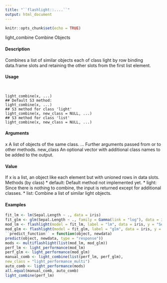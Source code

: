 ```yaml
---
title: "``flashlight::....``"
output: html_document
---
```


```r
knitr::opts_chunk$set(echo = TRUE)
```

light_combine Combine Objects

#### Description

Combines a list of similar objects each of class light by row binding data.frame slots and retaining the other slots from the first list element.

#### Usage
<pre><code>

light_combine(x, ...)
## Default S3 method:
light_combine(x, ...)
## S3 method for class 'light'
light_combine(x, new_class = NULL, ...)
## S3 method for class 'list'
light_combine(x, new_class = NULL, ...)
</code></pre>

#### Arguments
x A list of objects of the same class.
... Further arguments passed from or to other methods.
new_class An optional vector with additional class names to be added to the output.

#### Value

If x is a list, an object like each element but with unioned rows in data slots.
Methods (by class)
*  default: Default method not implemented yet.
*  light: Since there is nothing to combine, the input is returned except for additional classes.
*  list: Combine a list of similar light objects.

#### Examples
```r

fit_lm <- lm(Sepal.Length ~ ., data = iris)
fit_glm <- glm(Sepal.Length ~ ., family = Gamma(link = "log"), data = iris)
mod_lm <- flashlight(model = fit_lm, label = "lm", data = iris, y = "Sepal.Length")
mod_glm <- flashlight(model = fit_glm, label = "glm", data = iris, y = "Sepal.Length",
``predict_function`` = function(object, newdata)
predict(object, newdata, type = "response"))
mods <- multiflashlight(list(mod_lm, mod_glm))
perf_lm <- light_performance(mod_lm)
perf_glm <- light_performance(mod_glm)
manual_comb <- light_combine(list(perf_lm, perf_glm),
new_class = "light_performance_multi")
auto_comb <- light_performance(mods)
all.equal(manual_comb, auto_comb)
light_combine(perf_lm)
```
